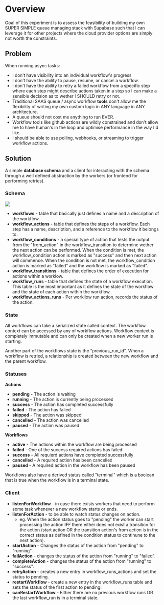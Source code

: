 



# Overview
Goal of this experiment is to assess the feasibility of building my own SUPER SIMPLE queue managing stack with Supabase such that I can leverage it for other projects where the cloud provider options are simply not worth the constraints.


## Problem

When running async tasks:
- I don't have visibility into an individual workflow's progress
- I don't have the ability to pause, resume, or cancel a workflow.
- I don't have the ability to retry a failed workflow from a specific step where each step might describe actions taken in a step so I can make a sensible decision as to wether I SHOULD retry or not.
- Traditional SAAS queue / async workflow **tools** don't allow me the flexibility of writing my own custom logic in ANY language in ANY architecture.
- A queue should not cost me anything to run EVER.
- Workflow tools like github actions are wildly constrained and don't allow me to have human's in the loop and optimise performance in the way I'd like.
- I should be able to use polling, webhooks, or streaming to trigger workflow actions.


## Solution
A simple **database schema** and a client for interacting with the schema through a well defined abstraction by the workers (or frontend for performing retries).

### Schema
<img src={SchemaSVG} width={491} height={630} />

- **workflows** - table that basically just defines a name and a description of the workflow.
- **workflow_actions** - table that defines the steps of a workflow. Each step has a name, description, and a reference to the workflow it belongs to.
- **workflow_conditions** -
    a special type of action that tests the output from the "from_action" in the workflow_transition to determine wether the next action can be performed.
    When the condition is met, the workflow_condition action is marked as "success" and then next action will commence.
    When the condition is not met, the workflow_condition action is marked as "failed" and the workflow is marked as "failed".
- **workflow_transitions** - table that defines the order of execution for actions within a worklow.
- **workflow_runs** - table that defines the state of a workflow execution. This table is the most important as it defines the state of the workflow and the state of each action within the workflow.
- **workflow_actions_runs** - Per workllow run action, records the status of the action.

### State
All workflows can take a serialized state called context. The workflow context can be accessed by any of workflow actions.
Workflow context is completely immutable and can only be created when a new worker run is starting.

Another part of the workflows state is the "previous_run_id". When a workflow is retried, a relationship is created between the new workflow and the parent workflow.

### Statuses

**Actions**

- **pending** - The action is waiting
- **running** - The action is currently being processed
- **success** - The action has completed successfully
- **failed** - The action has failed
- **skipped** - The action was skipped
- **cancelled** - The action was cancelled
- **paused** - The action was paused

**Workflows**
- **active** - The actions within the workflow are being processed
- **failed** - One of the success required actions has failed
- **success** - All requierd actions have completed successfully
- **cancelled** - A required action has been cancelled
- **paused** - A required action in the workflow has been paused

Workflows also have a derived status called "terminal" which is a boolean that is true when the workflow is in a terminal state.



### Client
- **listenForWorkflow** - in case there exists workers that need to perform some task whenever a new workflow starts or ends.
- **listenForAction** - to be able to watch status changes on action.
    - eg. When the action status goes to "pending" the worker can start processing the action IFF there either does not exist a transition for the action (start action OR the transition action's from action is in the correct status as defined in the condition status to continune to the next action).
- **startAction** - Changes the status of the action from "pending" to "running".
- **failAction** - changes the status of the action from "running" to "failed".
- **completeAction** - changes the status of the action from "running" to "success".
- **retryAction** - creates a new entry in workflow_runs_actions and set the status to pending.
- **restartWorkflow** - create a new entry in the workflow_runs table and sets the status of the first action to pending.
- **canRestartWorkflow** - Either there are no previous workflow runs OR the last workflow_run is in a terminal state.


<WorkflowController />
